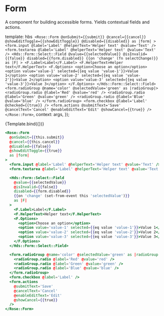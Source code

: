 
<Meta title="Rose/Form" component="Form" />

# Form

A component for building accessible forms. Yields contextual fields
and actions.

  template: hbs`
      <Rose::Form
        @onSubmit={{submit}}
        @cancel={{cancel}}
        @showEditToggle={{showEditToggle}}
        @disabled={{disabled}}
        as |form|
      >
        <form.input @label='Label' @helperText='Helper text' @value='Text' />
        <form.textarea @label='Label' @helperText='Helper text' @value='Text' />
        <Hds::Form::Select::Field
          @value={{selectedValue}}
          @isInvalid={{false}}
          disabled={{form.disabled}}
          {{on 'change' (fn selectChange)}}
          as |F|
        >
          <F.Label>Label</F.Label>
          <F.HelperText>Helper text</F.HelperText>
          <F.Options>
            <option>Choose an option</option>
            <option value='value-1' selected={{eq value 'value-1'}}>Value 1</option>
            <option value='value-2' selected={{eq value 'value-2'}}>Value 2</option>
            <option value='value-3' selected={{eq value 'value-3'}}>Value 3</option>
          </F.Options>
        </Hds::Form::Select::Field>
        <form.radioGroup @name='color' @selectedValue='green' as |radioGroup|>
          <radioGroup.radio @label='Red' @value='red' />
          <radioGroup.radio @label='Green' @value='green' />
          <radioGroup.radio @label='Blue' @value='blue' />
        </form.radioGroup>
        <form.checkbox @label='Label' @checked={{true}} />
        <form.actions
          @submitText='Save'
          @cancelText='Cancel'
          @enableEditText='Edit'
          @showCancel={{true}}
        />
      </Rose::Form>`,
  context: args,
});

<Preview>
  <Story
    name="Form"
    height="35rem"
    args={{
      showEditToggle: false,
      disabled: false,
    }}
    argTypes={{
      submit: { action: 'submit' },
      cancel: { action: 'cancel' },
      selectChange: { action: 'selectChange' },
    }}
  >
    {Template.bind({})}
  </Story>
</Preview>

```handlebars
<Rose::Form
  @onSubmit={{this.submit}}
  @cancel={{this.cancel}}
  @disabled={{false}}
  @showEditToggle={{true}}
  as |form|
>
  <form.input @label='Label' @helperText='Helper text' @value='Text' />
  <form.textarea @label='Label' @helperText='Helper text' @value='Text' />

  <Hds::Form::Select::Field
    @value={{selectedValue}}
    @isInvalid={{false}}
    disabled={{form.disabled}}
    {{on 'change' (set-from-event this 'selectedValue')}}
    as |F|
  >
    <F.Label>Label</F.Label>
    <F.HelperText>Helper text</F.HelperText>
    <F.Options>
      <option>Choose an option</option>
      <option value='value-1' selected={{eq value 'value-1'}}>Value 1</option>
      <option value='value-2' selected={{eq value 'value-2'}}>Value 2</option>
      <option value='value-3' selected={{eq value 'value-3'}}>Value 3</option>
    </F.Options>
  </Hds::Form::Select::Field>

  <form.radioGroup @name='color' @selectedValue='green' as |radioGroup|>
    <radioGroup.radio @label='Red' @value='red' />
    <radioGroup.radio @label='Green' @value='green' />
    <radioGroup.radio @label='Blue' @value='blue' />
  </form.radioGroup>
  <form.checkbox @label='Label' />
  <form.actions
    @submitText='Save'
    @cancelText='Cancel'
    @enableEditText='Edit'
    @showCancel={{true}}
  />
</Rose::Form>
```
